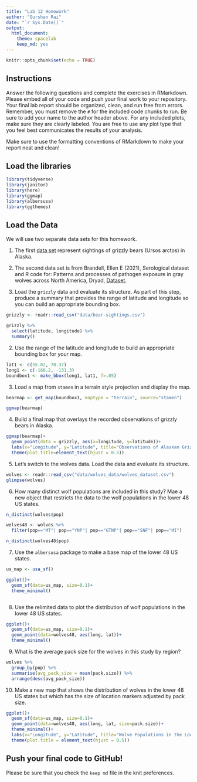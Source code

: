 ```yaml
---
title: "Lab 12 Homework"
author: "Gurshan Rai"
date: "`r Sys.Date()`"
output:
  html_document: 
    theme: spacelab
    keep_md: yes
---
```


```r
knitr::opts_chunk$set(echo = TRUE)
```

## Instructions
Answer the following questions and complete the exercises in RMarkdown. Please embed all of your code and push your final work to your repository. Your final lab report should be organized, clean, and run free from errors. Remember, you must remove the `#` for the included code chunks to run. Be sure to add your name to the author header above. For any included plots, make sure they are clearly labeled. You are free to use any plot type that you feel best communicates the results of your analysis.  

Make sure to use the formatting conventions of RMarkdown to make your report neat and clean!  

## Load the libraries
```r
library(tidyverse)
library(janitor)
library(here)
library(ggmap)
library(albersusa)
library(ggthemes)
``` 

## Load the Data
We will use two separate data sets for this homework.  

1. The first [data set](https://rcweb.dartmouth.edu/~f002d69/workshops/index_rspatial.html) represent sightings of grizzly bears (Ursos arctos) in Alaska.  
2. The second data set is from Brandell, Ellen E (2021), Serological dataset and R code for: Patterns and processes of pathogen exposure in gray wolves across North America, Dryad, [Dataset](https://doi.org/10.5061/dryad.5hqbzkh51).  

1. Load the `grizzly` data and evaluate its structure. As part of this step, produce a summary that provides the range of latitude and longitude so you can build an appropriate bounding box.
```r
grizzly <- readr::read_csv("data/bear-sightings.csv")
```

```r
grizzly %>% 
  select(latitude, longitude) %>% 
  summary()
```

2. Use the range of the latitude and longitude to build an appropriate bounding box for your map.
```r
lat1 <- c(55.02, 70.37)
long1 <- c(-166.2, -131.3) 
boundbox1 <- make_bbox(long1, lat1, f=.05)
```

3. Load a map from `stamen` in a terrain style projection and display the map.
```r
bearmap <- get_map(boundbox1, maptype = "terrain", source="stamen")
```

```r
ggmap(bearmap)
```

4. Build a final map that overlays the recorded observations of grizzly bears in Alaska.
```r
ggmap(bearmap)+
  geom_point(data = grizzly, aes(x=longitude, y=latitude))+
  labs(x="Longitude", y="Latitude", title="Observations of Alaskan Grizzlies")+
  theme(plot.title=element_text(hjust = 0.5))
```

5. Let's switch to the wolves data. Load the data and evaluate its structure.
```r
wolves <- readr::read_csv("data/wolves_data/wolves_dataset.csv")
glimpse(wolves)
```

6. How many distinct wolf populations are included in this study? Mae a new object that restricts the data to the wolf populations in the lower 48 US states.
```r
n_distinct(wolves$pop)
```

```r
wolves48 <- wolves %>% 
  filter(pop=="MT"| pop=="YNP"| pop=="GTNP"| pop=="SNF"| pop=="MI")
```

```r
n_distinct(wolves48$pop)
```

7. Use the `albersusa` package to make a base map of the lower 48 US states.
```r
us_map <- usa_sf()
```

```r
ggplot()+
  geom_sf(data=us_map, size=0.1)+
  theme_minimal()
```

```r

```

8. Use the relimited data to plot the distribution of wolf populations in the lower 48 US states.
```r
ggplot()+
  geom_sf(data=us_map, size=0.1)+
  geom_point(data=wolves48, aes(long, lat))+
  theme_minimal()
```

9. What is the average pack size for the wolves in this study by region?
```r
wolves %>% 
  group_by(pop) %>% 
  summarise(avg_pack_size = mean(pack.size)) %>% 
  arrange(desc(avg_pack_size))
```

10. Make a new map that shows the distribution of wolves in the lower 48 US states but which has the size of location markers adjusted by pack size.
```r
ggplot()+
  geom_sf(data=us_map, size=0.1)+
  geom_point(data=wolves48, aes(long, lat, size=pack.size))+
  theme_minimal()+
  labs(x="Longitude", y="Latitude", title="Wolve Populations in the Lower 48 States", size="Pack Size")+
  theme(plot.title = element_text(hjust = 0.5))
```

## Push your final code to GitHub!
Please be sure that you check the `keep md` file in the knit preferences. 
